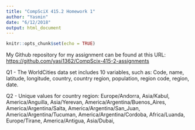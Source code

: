 ```yaml
---
title: "CompSciX 415.2 Homework 1"
author: "Yasmin"
date: "6/12/2018"
output: html_document
---
```


```r
knitr::opts_chunk$set(echo = TRUE)
```
My Github repository for my assignment can be found at this URL: [https://github.com/yasi1362/CompScix-415-2-assignments](https://github.com/yasi1362/CompScix-415-2-assignments)

Q1 - The WorldCities data set includes 10 variables, such as:
Code, name, latitude, longitude, country, country region, population, region code, region, date.

Q2 - Unique values for country region:
Europe/Andorra, 
Asia/Kabul, 
America/Anguilla, 
Asia/Yerevan, 
America/Argentina/Buenos_Aires, 
America/Argentina/Salta, 
America/Argentina/San_Juan, 
America/Argentina/Tucuman, 
America/Argentina/Cordoba, 
Africa/Luanda, 
Europe/Tirane, 
America/Antigua, 
Asia/Dubai, 
